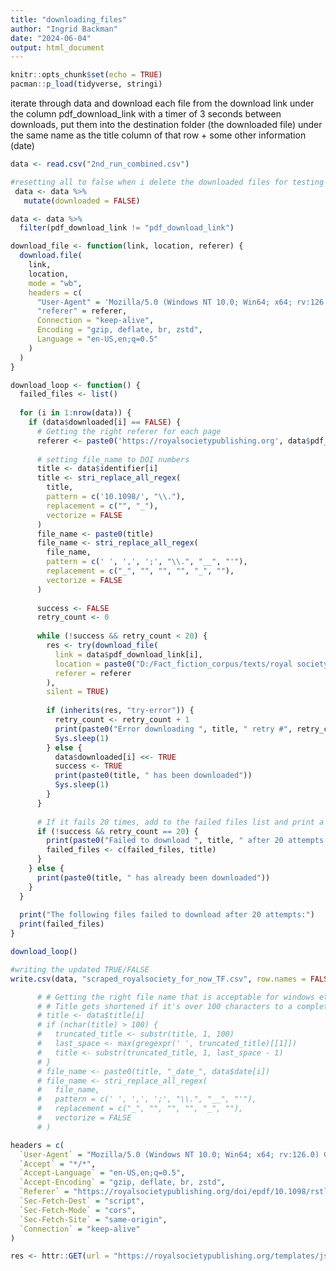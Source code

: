 ```yaml
---
title: "downloading_files"
author: "Ingrid Backman"
date: "2024-06-04"
output: html_document
---
```


```r
knitr::opts_chunk$set(echo = TRUE)
pacman::p_load(tidyverse, stringi)
```

iterate through data and download each file from the download link under the column pdf_download_link with a timer of 3 seconds between downloads, put them into the destination folder (the downloaded file) under the same name as the title column of that row + some other information (date)


```r
data <- read.csv("2nd_run_combined.csv")

#resetting all to false when i delete the downloaded files for testing
 data <- data %>%
   mutate(downloaded = FALSE)
```

```r
data <- data %>%
  filter(pdf_download_link != "pdf_download_link")
```

```r
download_file <- function(link, location, referer) {
  download.file(
    link,
    location,
    mode = "wb",
    headers = c(
      "User-Agent" = 'Mozilla/5.0 (Windows NT 10.0; Win64; x64; rv:126.0) Gecko/20100101 Firefox/126.0',
      "referer" = referer,
      Connection = "keep-alive",
      Encoding = "gzip, deflate, br, zstd",
      Language = "en-US,en;q=0.5"
    )
  )
}

```

```r
download_loop <- function() {
  failed_files <- list()
  
  for (i in 1:nrow(data)) {
    if (data$downloaded[i] == FALSE) {
      # Getting the right referer for each page
      referer <- paste0('https://royalsocietypublishing.org', data$pdf_link[i])
      
      # setting file_name to DOI numbers
      title <- data$identifier[i]
      title <- stri_replace_all_regex(
        title,
        pattern = c('10.1098/', "\\."),
        replacement = c("", "_"),
        vectorize = FALSE
      )
      file_name <- paste0(title)
      file_name <- stri_replace_all_regex(
        file_name,
        pattern = c(' ', ',', ';', "\\.", "__", "'"),
        replacement = c("_", "", "", "", "_", ""),
        vectorize = FALSE
      )
      
      success <- FALSE
      retry_count <- 0
      
      while (!success && retry_count < 20) {
        res <- try(download_file(
          link = data$pdf_download_link[i],
          location = paste0("D:/Fact_fiction_corpus/texts/royal society/pdf2/", file_name, ".pdf"),
          referer = referer
        ),
        silent = TRUE)
        
        if (inherits(res, "try-error")) {
          retry_count <- retry_count + 1
          print(paste0("Error downloading ", title, " retry #", retry_count))
          Sys.sleep(1)
        } else {
          data$downloaded[i] <<- TRUE
          success <- TRUE
          print(paste0(title, " has been downloaded"))
          Sys.sleep(1)
        }
      }
      
      # If it fails 20 times, add to the failed files list and print a message
      if (!success && retry_count == 20) {
        print(paste0("Failed to download ", title, " after 20 attempts. Please recheck this page."))
        failed_files <- c(failed_files, title)
      }
    } else {
      print(paste0(title, " has already been downloaded"))
    }
  }
  
  print("The following files failed to download after 20 attempts:")
  print(failed_files)
}

```

```r
download_loop()
```


```r
#writing the updated TRUE/FALSE
write.csv(data, "scraped_royalsociety_for_now_TF.csv", row.names = FALSE)
```


```r
      # # Getting the right file name that is acceptable for windows etc.
      # # Title gets shortened if it's over 100 characters to a complete word
      # title <- data$title[i]
      # if (nchar(title) > 100) {
      #   truncated_title <- substr(title, 1, 100)
      #   last_space <- max(gregexpr(' ', truncated_title)[[1]])
      #   title <- substr(truncated_title, 1, last_space - 1)
      # }
      # file_name <- paste0(title, "_date_", data$date[i])
      # file_name <- stri_replace_all_regex(
      #   file_name,
      #   pattern = c(' ', ',', ';', "\\.", "__", "'"),
      #   replacement = c("_", "", "", "", "_", ""),
      #   vectorize = FALSE
      # )
```


```r
headers = c(
  `User-Agent` = "Mozilla/5.0 (Windows NT 10.0; Win64; x64; rv:126.0) Gecko/20100101 Firefox/126.0",
  `Accept` = "*/*",
  `Accept-Language` = "en-US,en;q=0.5",
  `Accept-Encoding` = "gzip, deflate, br, zstd",
  `Referer` = "https://royalsocietypublishing.org/doi/epdf/10.1098/rstl.1665.0051",
  `Sec-Fetch-Dest` = "script",
  `Sec-Fetch-Mode` = "cors",
  `Sec-Fetch-Site` = "same-origin",
  `Connection` = "keep-alive"
)

res <- httr::GET(url = "https://royalsocietypublishing.org/templates/jsp/cloudReader/js/readerServiceWorkerHelper.js", httr::add_headers(.headers=headers))
```

